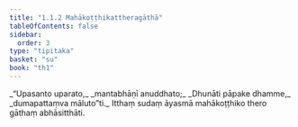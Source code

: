 ```yaml
---
title: "1.1.2 Mahākoṭṭhikattheragāthā"
tableOfContents: false
sidebar:
  order: 3
type: "tipitaka"
basket: "su"
book: "th1"
---
```



<DynamicBreadcrumb />

<Division number="2" book="th1">

<Paragraph number="7" type="verses" book="th1">
_“Upasanto uparato,_  
_mantabhāṇī anuddhato;_  
_Dhunāti pāpake dhamme,_  
_dumapattaṃva māluto”ti._  

</Paragraph>

<Paragraph number="8" book="th1">
Itthaṃ sudaṃ āyasmā mahākoṭṭhiko thero gāthaṃ abhāsitthāti.
</Paragraph>
</Division>